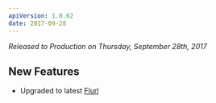 ```yaml
---
apiVersion: 1.0.62
date: 2017-09-28
---
```


_Released to Production on Thursday, September 28th, 2017_

## New Features

- Upgraded to latest [Flurl](https://flurl.dev/)
